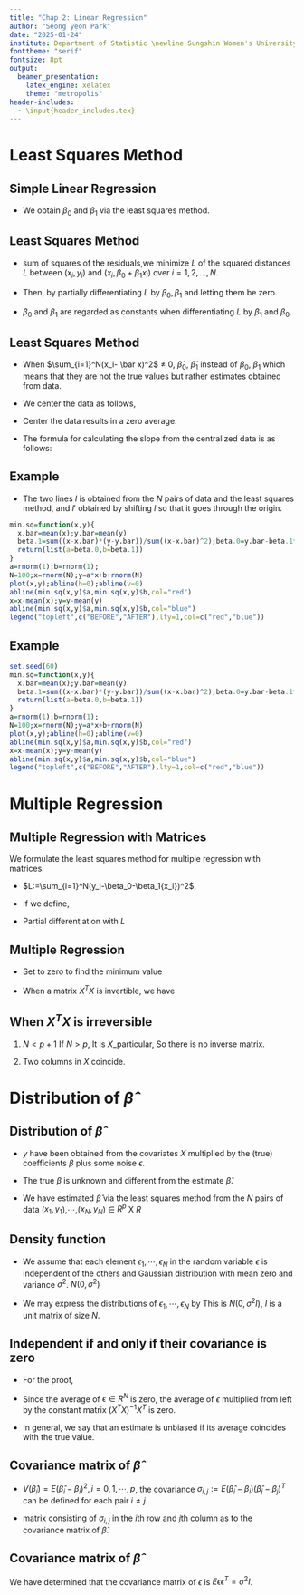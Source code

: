 ```yaml
---
title: "Chap 2: Linear Regression"
author: "Seong yeon Park"
date: "2025-01-24"
institute: Department of Statistic \newline Sungshin Women's University
fonttheme: "serif"
fontsize: 8pt
output:
  beamer_presentation:
    latex_engine: xelatex
    theme: "metropolis"
header-includes:
  - \input{header_includes.tex}
---
```


# Least Squares Method

## Simple Linear Regression

\begin{itemize}
    \item The data consists of $(x_1,y_1),...,(x_N,y_N)$
    $$
    {y_i} = \beta_0+\beta_1{x_i}+ \varepsilon_i
    $$
    \begin{itemize}
        \item $\beta_0$: intercept
        \item $\beta_1$: slope
        \item $\varepsilon_i$: random error
    \end{itemize}
\end{itemize}

- We obtain $\beta_0$ and $\beta_1$ via the least squares method.


## Least Squares Method

- sum of squares of the residuals,\newline we minimize $L$ of the squared distances $L$ between $(x_i,y_i)$ and $(x_i,\beta_0 + \beta_1{x_i})$ over $i = 1,2, ...,N$.
\begin{align*}
L=\sum_{i=1}^N(y_i-\beta_0-\beta_1{x_i})^2
\end{align*}

- Then, by partially differentiating $L$ by $\beta_0,\beta_1$ and letting them be zero.
\begin{align*}
\frac{\partial L}{ \partial\beta_0} &=-2\sum_{i=1}^N(y_i-\beta_0-\beta_1{x_i})=0 \\
\frac{\partial L}{ \partial\beta_1} &= -2\sum_{i=1}^N(x_i(y_i-\beta_0-\beta_1{x_i}))=0
\end{align*}
- $\beta_0$ and $\beta_1$ are regarded as constants when differentiating $L$ by $\beta_1$ and $\beta_0$.

## Least Squares Method

- When $\sum_{i=1}^N(x_i- \bar x)^2$ $\ne$ 0,
\newline $\hat\beta_0$, $\hat\beta_1$ instead of $\beta_0$, $\beta_1$ which means that they are not the true values but rather estimates obtained from data.
\begin{align*}
\hat\beta_1 &=\frac{\sum_{i=1}^N(x_i- \bar x)(y_i- \bar y)}{\sum_{i=1}^N(x_i- \bar x)^2} \\
\hat\beta_0 &=\bar y - \hat\beta_1{\bar x}
\end{align*}

- We center the data as follows,
\begin{align*}
\tilde{x}_1 := x_1 - \bar x, \cdots,\tilde{x}_N := x_N- \bar x, \tilde{y}_1 := y_1 - \bar y, \cdots,\tilde{y}_N := y_N- \bar y
\end{align*}

- Center the data results in a zero average.

- The formula for calculating the slope from the centralized data is as follows:
\begin{align*}
\hat\beta_1 &=\frac{\sum_{i=1}^N \tilde{x}_i\tilde{y}_i}{\sum_{i=1}^N(\tilde{x}_i)^2}
\end{align*}

## Example

- The two lines $l$ is obtained from the $N$ pairs of data and the least squares method, and  $l'$ obtained by shifting $l$ so that it goes through the origin.

```r
min.sq=function(x,y){
  x.bar=mean(x);y.bar=mean(y)
  beta.1=sum((x-x.bar)*(y-y.bar))/sum((x-x.bar)^2);beta.0=y.bar-beta.1*x.bar
  return(list(a=beta.0,b=beta.1))
}
a=rnorm(1);b=rnorm(1);
N=100;x=rnorm(N);y=a*x+b+rnorm(N)
plot(x,y);abline(h=0);abline(v=0)
abline(min.sq(x,y)$a,min.sq(x,y)$b,col="red")
x=x-mean(x);y=y-mean(y)
abline(min.sq(x,y)$a,min.sq(x,y)$b,col="blue")
legend("topleft",c("BEFORE","AFTER"),lty=1,col=c("red","blue"))
```

## Example
```r
set.seed(60)
min.sq=function(x,y){
  x.bar=mean(x);y.bar=mean(y)
  beta.1=sum((x-x.bar)*(y-y.bar))/sum((x-x.bar)^2);beta.0=y.bar-beta.1*x.bar
  return(list(a=beta.0,b=beta.1))
}
a=rnorm(1);b=rnorm(1);
N=100;x=rnorm(N);y=a*x+b+rnorm(N)
plot(x,y);abline(h=0);abline(v=0)
abline(min.sq(x,y)$a,min.sq(x,y)$b,col="red")
x=x-mean(x);y=y-mean(y)
abline(min.sq(x,y)$a,min.sq(x,y)$b,col="blue")
legend("topleft",c("BEFORE","AFTER"),lty=1,col=c("red","blue"))
```


# Multiple Regression

## Multiple Regression with Matrices

We formulate the least squares method for multiple regression with matrices. 

- $L:=\sum_{i=1}^N(y_i-\beta_0-\beta_1{x_i})^2$,
\begin{align*}
L = \parallel y-X\beta \parallel^2 = (y-X\beta)^T(y-X\beta)
\end{align*}

- If we define,
\begin{align*}
y :=
\begin{bmatrix}
y_1 \\
\vdots \\
y_N
\end{bmatrix}
, X :=
\begin{bmatrix}
1 & x_{1,1} &\cdots &x_{1,p}\\
\vdots & \vdots &\ddots &\vdots \\
1 & x_{N,1} &\cdots &x_{N,p}
\end{bmatrix}
, \beta :=
\begin{bmatrix}
\beta_0 \\
\beta_1 \\
\vdots \\
\beta_p
\end{bmatrix}
\end{align*}

- Partial differentiation with $L$
\begin{align*}
\nabla L := 
\begin{bmatrix}
\frac{\partial L}{\partial\beta_0} \\
\frac{\partial L}{\partial\beta_1}
\end{bmatrix}
= -2X^T(y-X\beta)
\end{align*}

## Multiple Regression

- Set to zero to find the minimum value
\begin{align*}
-2X^T(y-X\beta) =
\begin{bmatrix}
-2\sum_{i=1}^N(y_i-\sum_{j=0}^p \beta_j x_{i,j}) \\
-2\sum_{i=1}^N x_{i,1}(y_i-\sum_{j=0}^p \beta_j x_{i,j}) \\
\vdots \\
-2\sum_{i=1}^N x_{i,p}(y_i-\sum_{j=0}^p \beta_j x_{i,j})
\end{bmatrix}
\end{align*}

- When a matrix $X^TX$ is invertible, we have
\begin{align*}
\hat\beta= (X^TX)^{-1} X^Ty
\end{align*}


## When $X^TX$ is irreversible
1. $N < p+1$
\begin{align*}
rank(X^TX) \le rank(X) \le min \{N, p+1\} = N < p+1
\end{align*}
If $N > p$, It is $X$_particular, So there is no inverse matrix. 

2. Two columns in $X$ coincide.
\begin{align*}
X^TX z=0 \Rightarrow z^TX^TX_Z=0 \Rightarrow \parallel X_z \parallel^2 =0 \Rightarrow X_z=0
\end{align*}

# Distribution of $\hat\beta$

## Distribution of $\hat\beta$
- $y$ have been obtained from the covariates $X$ multiplied by the (true) coefficients $\beta$ plus some noise $\epsilon$.
\begin{align*}
y = X\beta +  \epsilon
\end{align*}

- The true $\beta$ is unknown and different from the estimate $\hat\beta$.
- We have estimated $\hat\beta$ via the least squares method from the $N$ pairs of data ($x_1,y_1$),$\cdots$,($x_N,y_N$) $\in$ $R^p$ X $R$


## Density function
- We assume that each element $\epsilon_1,\cdots,\epsilon_N$ in the random variable $\epsilon$ is independent of the others and Gaussian distribution with mean zero and variance $\sigma^2$. $N(0,\sigma^2)$
\begin{align*}
f_i(\epsilon_i) = \frac{1}{\sqrt {2\pi\sigma^2}} e^{-\frac{\epsilon_i^2}{2\sigma^2}}
\end{align*}

- We may express the distributions of $\epsilon_1,\cdots,\epsilon_N$ by
\begin{align*}
f(\epsilon) = \prod_{i=1}^N f_i(\epsilon_i) = \frac{1}{(2\pi\sigma^2)^{N/2}} e^{-\frac{\epsilon^T \epsilon}{2\sigma^2}}
\end{align*}
This is $N(0,\sigma^2I)$, $I$ is a unit matrix of size $N$.


## Independent if and only if their covariance is zero

- For the proof,
\begin{align*}
\hat\beta = (X^TX)^{-1}X^T(X\beta+\epsilon) = \beta + (X^TX)^{-1}X^T\epsilon
\end{align*}

- Since the average of $\epsilon \in R^N$ is zero, the average of $\epsilon$ multiplied from left by the constant matrix $(X^TX)^{-1}X^T$ is zero.
\begin{align*}
E[\hat\beta] = \beta
\end{align*}

- In general, we say that an estimate is unbiased if its average coincides with the true value.

## Covariance matrix of $\hat\beta$

- $V(\hat\beta_i) = E(\hat\beta_i - \beta_i)^2, i=0,1,\cdots,p$, the covariance $\sigma_{i,j} := E(\hat\beta_i - \beta_i)(\hat\beta_j - \beta_j)^T$ can be defined for each pair $i\ne j$.

- matrix consisting of $\sigma_{i,j}$ in the $i$th row and $j$th column as to the covariance matrix of $\hat\beta$.

\begin{align*}
& E
\begin{bmatrix}
(\hat\beta_0 - \beta_0)^2 & (\hat\beta_0 - \beta_0)(\hat\beta_1 - \beta_1) &\cdots &(\hat\beta_0 - \beta_0)(\hat\beta_p - \beta_p)\\
(\hat\beta_1 - \beta_1)(\hat\beta_0 - \beta_0) &(\hat\beta_1 - \beta_1)^2 &\cdots &(\hat\beta_1 - \beta_1)(\hat\beta_p - \beta_p)\\
\vdots &\vdots &\ddots &\vdots \\
(\hat\beta_p - \beta_p)(\hat\beta_0 - \beta_0) &(\hat\beta_p - \beta_p)(\hat\beta_1 - \beta_1) &\cdots &(\hat\beta_p - \beta_p)^2
\end{bmatrix} 
\end{align*}

## Covariance matrix of $\hat\beta$

\begin{align*}
& E
\begin{bmatrix}
(\hat\beta_0 - \beta_0)^2 & (\hat\beta_0 - \beta_0)(\hat\beta_1 - \beta_1) &\cdots &(\hat\beta_0 - \beta_0)(\hat\beta_p - \beta_p)\\
(\hat\beta_1 - \beta_1)(\hat\beta_0 - \beta_0) &(\hat\beta_1 - \beta_1)^2 &\cdots &(\hat\beta_1 - \beta_1)(\hat\beta_p - \beta_p)\\
\vdots &\vdots &\ddots &\vdots \\
(\hat\beta_p - \beta_p)(\hat\beta_0 - \beta_0) &(\hat\beta_p - \beta_p)(\hat\beta_1 - \beta_1) &\cdots &(\hat\beta_p - \beta_p)^2
\end{bmatrix} \\
&= E
\begin{bmatrix}
\hat\beta_0 - \beta_0 \\
\hat\beta_1 - \beta_1 \\
\vdots \\
\hat\beta_p - \beta_p
\end{bmatrix}
\begin{bmatrix}
\hat\beta_0 - \beta_0, \hat\beta_1 - \beta_1, \cdots, \hat\beta_p - \beta_p
\end{bmatrix} \\
&= E(\hat\beta-\beta)(\hat\beta-\beta)^T = E(X^TX)^{-1}X^T \epsilon{(X^TX)^{-1}X^T\epsilon}^T \\
&= (X^TX)^{-1}X^T E \epsilon\epsilon^T X(X^TX)^{-1} = \sigma^2(X^TX)^{-1}
\end{align*}

We have determined that the covariance matrix of $\epsilon$ is $E\epsilon\epsilon^T =\sigma^2I$.

\begin{align*}
\hat\beta \sim N(\beta,\sigma^2(X^TX)^{-1})
\end{align*}

